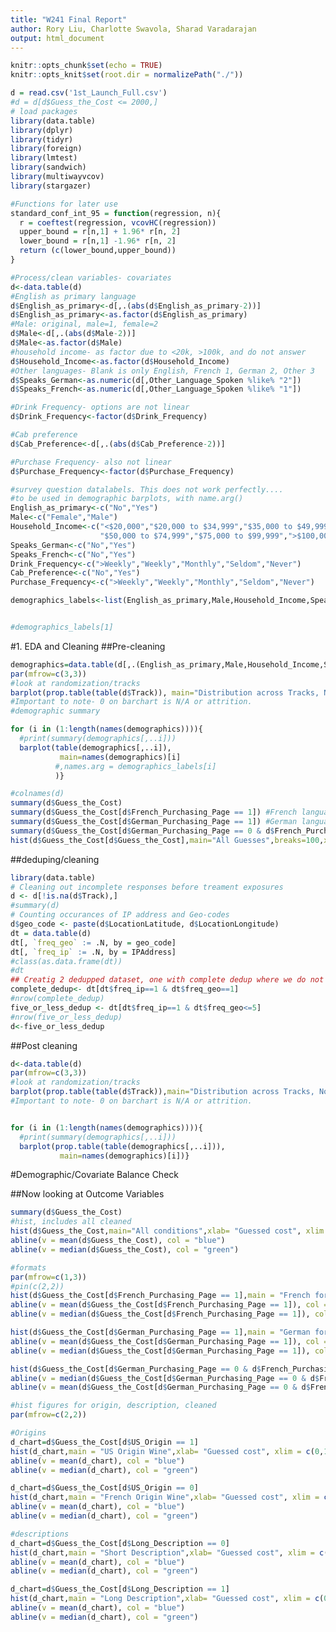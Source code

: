 ```yaml
---
title: "W241 Final Report"
author: Rory Liu, Charlotte Swavola, Sharad Varadarajan
output: html_document
---
```

```r
knitr::opts_chunk$set(echo = TRUE)
knitr::opts_knit$set(root.dir = normalizePath("./"))
```


```r
d = read.csv('1st_Launch_Full.csv')
#d = d[d$Guess_the_Cost <= 2000,]
# load packages 
library(data.table)
library(dplyr)
library(tidyr)
library(foreign)
library(lmtest)
library(sandwich)
library(multiwayvcov)
library(stargazer)
```


```r
#Functions for later use
standard_conf_int_95 = function(regression, n){
  r = coeftest(regression, vcovHC(regression))
  upper_bound = r[n,1] + 1.96* r[n, 2] 
  lower_bound = r[n,1] -1.96* r[n, 2]
  return (c(lower_bound,upper_bound))
}
```

```r
#Process/clean variables- covariates
d<-data.table(d)
#English as primary language
d$English_as_primary<-d[,.(abs(d$English_as_primary-2))]
d$English_as_primary<-as.factor(d$English_as_primary)
#Male: original, male=1, female=2
d$Male<-d[,.(abs(d$Male-2))]
d$Male<-as.factor(d$Male)
#household income- as factor due to <20k, >100k, and do not answer
d$Household_Income<-as.factor(d$Household_Income)
#Other languages- Blank is only English, French 1, German 2, Other 3
d$Speaks_German<-as.numeric(d[,Other_Language_Spoken %like% "2"])
d$Speaks_French<-as.numeric(d[,Other_Language_Spoken %like% "1"])

#Drink Frequency- options are not linear 
d$Drink_Frequency<-factor(d$Drink_Frequency)

#Cab preference
d$Cab_Preference<-d[,.(abs(d$Cab_Preference-2))]

#Purchase Frequency- also not linear
d$Purchase_Frequency<-factor(d$Purchase_Frequency)
```


```r

#survey question datalabels. This does not work perfectly....
#to be used in demographic barplots, with name.arg()
English_as_primary<-c("No","Yes")
Male<-c("Female","Male")
Household_Income<-c("<$20,000","$20,000 to $34,999","$35,000 to $49,999",
                    "$50,000 to $74,999","$75,000 to $99,999",">$100,000","Prefer not to answer")
Speaks_German<-c("No","Yes")
Speaks_French<-c("No","Yes")
Drink_Frequency<-c(">Weekly","Weekly","Monthly","Seldom","Never")
Cab_Preference<-c("No","Yes")
Purchase_Frequency<-c(">Weekly","Weekly","Monthly","Seldom","Never")

demographics_labels<-list(English_as_primary,Male,Household_Income,Speaks_German,Speaks_French,Drink_Frequency,Cab_Preference,Purchase_Frequency)


#demographics_labels[1]
```

#1. EDA and Cleaning
##Pre-cleaning
```r
demographics=data.table(d[,.(English_as_primary,Male,Household_Income,Speaks_German,Speaks_French,Drink_Frequency,Cab_Preference,Purchase_Frequency)])
par(mfrow=c(3,3))
#look at randomization/tracks 
barplot(prop.table(table(d$Track)), main="Distribution across Tracks, Normalized", names.arg = c(0:12))
#Important to note- 0 on barchart is N/A or attrition.
#demographic summary

for (i in (1:length(names(demographics)))){
  #print(summary(demographics[,..i]))
  barplot(table(demographics[,..i]),
           main=names(demographics)[i]
          #,names.arg = demographics_labels[i]
          )}
```

```r
#colnames(d)
summary(d$Guess_the_Cost)
summary(d$Guess_the_Cost[d$French_Purchasing_Page == 1]) #French language only
summary(d$Guess_the_Cost[d$German_Purchasing_Page == 1]) #German language only
summary(d$Guess_the_Cost[d$German_Purchasing_Page == 0 & d$French_Purchasing_Page == 0]) #English language only
hist(d$Guess_the_Cost[d$Guess_the_Cost],main="All Guesses",breaks=100,xlab= "Guessed cost")
```

##deduping/cleaning
```r
library(data.table)
# Cleaning out incomplete responses before treament exposures
d <- d[!is.na(d$Track),]
#summary(d)
# Counting occurances of IP address and Geo-codes
d$geo_code <- paste(d$LocationLatitude, d$LocationLongitude)
dt = data.table(d)
dt[, `freq_geo` := .N, by = geo_code]
dt[, `freq_ip` := .N, by = IPAddress]
#class(as.data.frame(dt))
#dt
## Creatig 2 dedupped dataset, one with complete dedup where we do not allow any duplicates in IP or Geo code, and one where we exclude IP dupes, but allow up to 5 dups per geo code
complete_dedup<- dt[dt$freq_ip==1 & dt$freq_geo==1]
#nrow(complete_dedup)
five_or_less_dedup <- dt[dt$freq_ip==1 & dt$freq_geo<=5]
#nrow(five_or_less_dedup)
d<-five_or_less_dedup
```

##Post cleaning
```r
d<-data.table(d)
par(mfrow=c(3,3))
#look at randomization/tracks 
barplot(prop.table(table(d$Track)),main="Distribution across Tracks, Normalized",names.arg = c(0:12))
#Important to note- 0 on barchart is N/A or attrition.


for (i in (1:length(names(demographics)))){
  #print(summary(demographics[,..i]))
  barplot(prop.table(table(demographics[,..i])),
           main=names(demographics)[i])}

```
#Demographic/Covariate Balance Check


##Now looking at Outcome Variables
```r
summary(d$Guess_the_Cost)
#hist, includes all cleaned 
hist(d$Guess_the_Cost,main="All conditions",xlab= "Guessed cost", xlim = c(0,100),breaks=1000)
abline(v = mean(d$Guess_the_Cost), col = "blue")
abline(v = median(d$Guess_the_Cost), col = "green")

#formats
par(mfrow=c(1,3))
#pin(c(2,2))
hist(d$Guess_the_Cost[d$French_Purchasing_Page == 1],main = "French format",xlab= "Guessed cost", xlim = c(0,100),breaks=1000)
abline(v = mean(d$Guess_the_Cost[d$French_Purchasing_Page == 1]), col = "blue")
abline(v = median(d$Guess_the_Cost[d$French_Purchasing_Page == 1]), col = "green")

hist(d$Guess_the_Cost[d$German_Purchasing_Page == 1],main = "German format",xlab= "Guessed cost", xlim = c(0,100),breaks=1000)
abline(v = mean(d$Guess_the_Cost[d$German_Purchasing_Page == 1]), col = "blue")
abline(v = median(d$Guess_the_Cost[d$German_Purchasing_Page == 1]), col = "green")

hist(d$Guess_the_Cost[d$German_Purchasing_Page == 0 & d$French_Purchasing_Page == 0 ],main = "English format", xlab= "Guessed cost", xlim = c(0,100),breaks=1000)
abline(v = median(d$Guess_the_Cost[d$German_Purchasing_Page == 0 & d$French_Purchasing_Page == 0]), col = "green")
abline(v = mean(d$Guess_the_Cost[d$German_Purchasing_Page == 0 & d$French_Purchasing_Page == 0]), col = "blue")

```
```r
#hist figures for origin, description, cleaned 
par(mfrow=c(2,2))

#Origins
d_chart=d$Guess_the_Cost[d$US_Origin == 1]
hist(d_chart,main = "US Origin Wine",xlab= "Guessed cost", xlim = c(0,100),breaks=1000)
abline(v = mean(d_chart), col = "blue")
abline(v = median(d_chart), col = "green")

d_chart=d$Guess_the_Cost[d$US_Origin == 0]
hist(d_chart,main = "French Origin Wine",xlab= "Guessed cost", xlim = c(0,100),breaks=1000)
abline(v = mean(d_chart), col = "blue")
abline(v = median(d_chart), col = "green")

#descriptions
d_chart=d$Guess_the_Cost[d$Long_Description == 0]
hist(d_chart,main = "Short Description",xlab= "Guessed cost", xlim = c(0,100),breaks=1000)
abline(v = mean(d_chart), col = "blue")
abline(v = median(d_chart), col = "green")

d_chart=d$Guess_the_Cost[d$Long_Description == 1]
hist(d_chart,main = "Long Description",xlab= "Guessed cost", xlim = c(0,100),breaks=1000)
abline(v = mean(d_chart), col = "blue")
abline(v = median(d_chart), col = "green")
```
